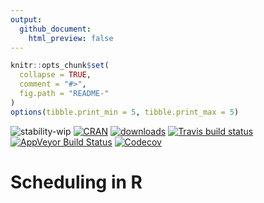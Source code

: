 ```yaml
---
output:
  github_document:
    html_preview: false
---
```


<!-- README.md is generated from README.Rmd. Please edit that file -->

```r
knitr::opts_chunk$set(
  collapse = TRUE,
  comment = "#>",
  fig.path = "README-"
)
options(tibble.print_min = 5, tibble.print_max = 5)
```


![stability-wip](https://img.shields.io/badge/stability-work_in_progress-lightgrey.svg)
[![CRAN](http://www.r-pkg.org/badges/version/workers)](http://cran.r-project.org/package=workers)
[![downloads](http://cranlogs.r-pkg.org/badges/workers)](http://cran.rstudio.com/package=workers)
[![Travis build status](https://travis-ci.org/wlandau/workers.svg?branch=master)](https://travis-ci.org/wlandau/workers)
[![AppVeyor Build Status](https://ci.appveyor.com/api/projects/status/github/wlandau/workers?branch=master&svg=true)](https://ci.appveyor.com/project/wlandau/workers)
[![Codecov](https://codecov.io/github/wlandau/workers/coverage.svg?branch=master)](https://codecov.io/github/wlandau/workers?branch=master)

# Scheduling in R
